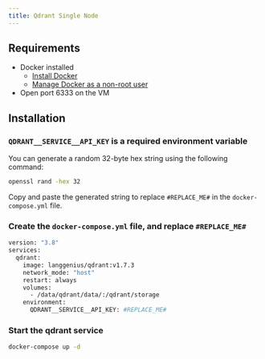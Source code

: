 ```yaml
---
title: Qdrant Single Node
---
```


## Requirements
- Docker installed
  - [Install Docker](https://docs.docker.com/engine/install/ubuntu/#install-using-the-repository)
  - [Manage Docker as a non-root user](https://docs.docker.com/engine/install/linux-postinstall/#manage-docker-as-a-non-root-user)
- Open port 6333 on the VM

## Installation
### `QDRANT__SERVICE__API_KEY` is a required environment variable
You can generate a random 32-byte hex string using the following command:

```bash
openssl rand -hex 32
```

Copy and paste the generated string to replace `#REPLACE_ME#` in the `docker-compose.yml` file.

### Create the `docker-compose.yml` file, and replace `#REPLACE_ME#`

```bash
version: "3.8"
services:
  qdrant:
    image: langgenius/qdrant:v1.7.3
    network_mode: "host"
    restart: always
    volumes:
      - /data/qdrant/data/:/qdrant/storage
    environment:
      QDRANT__SERVICE__API_KEY: #REPLACE_ME#
```

### Start the qdrant service
```bash
docker-compose up -d
```